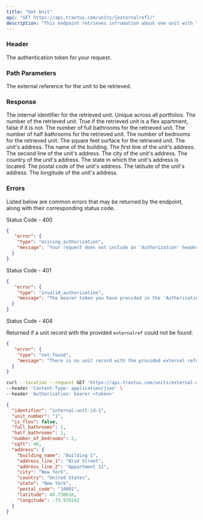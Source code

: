 ```yaml
---
title: "Get Unit"
api: "GET https://api.travtus.com/units/{externalref}/"
description: "This endpoint retrieves infromation about one unit with the provided external reference."
---
```


### Header

<ParamField header="Auhtorization" type="string" default="none" required>
  The authentication token for your request.
</ParamField>

### Path Parameters

<ParamField path="externalref" type="string" default="none" required>
  The external reference for the unit to be retrieved.
</ParamField>

### Response

<ResponseField name="identifier" type="string">
  The internal identifier for the retrieved unit. Unique across all portfolios.
</ResponseField>

<ResponseField name="unit_number" type="string">
  The number of the retrieved unit.
</ResponseField>

<ResponseField name="is_flex" type="boolean">
  True if the retrieved unit is a flex apartment, false if it is not.
</ResponseField>

<ResponseField name="full_bathrooms" type="integer">
  The number of full bathrooms for the retrieved unit.
</ResponseField>

<ResponseField name="half_bathrooms" type="integer">
  The number of half bathrooms for the retrieved unit.
</ResponseField>

<ResponseField name="number_of_bedrooms" type="integer">
  The number of bedrooms for the retrieved unit.
</ResponseField>

<ResponseField name="sqft" type="integer">
  The square feet surface for the retrieved unit.
</ResponseField>

<ResponseField name="address" type="object">
  The unit's address.

<Expandable title="address">
  <ResponseField name="building_name" type="string">
    The name of the building.
  </ResponseField>
  <ResponseField name="address_line_1" type="string">
    The first line of the unit's address.
  </ResponseField>
  <ResponseField name="address_line_2" type="string">
    The second line of the unit's address.
  </ResponseField>
  <ResponseField name="city" type="string">
    The city of the unit's address.
  </ResponseField>
  <ResponseField name="country" type="string">
    The country of the unit's address.
  </ResponseField>
  <ResponseField name="state" type="string">
    The state in which the unit's address is located.
  </ResponseField>
  <ResponseField name="postal_code" type="string">
    The postal code of the unit's address.
  </ResponseField>
  <ResponseField name="latitude" type="float">
    The latitude of the unit's address.
  </ResponseField>
  <ResponseField name="longitude" type="float">
    The longitude of the unit's address.
  </ResponseField>
</Expandable>

</ResponseField>

### Errors

Listed below are common errors that may be returned by the endpoint, along with their corresponding status code.

Status Code - 400
```json Missing Authorization header
{
   "error": {
    "type": "missing_authorization",
    "message": "Your request does not include an 'Authorization' header with a bearer token for your account."
  }
}
```

Status Code - 401
```json Invalid/Expired Authorization header bearer token value
{
   "error": {
    "type": "invalid_authorization",
    "message": "The bearer token you have provided in the 'Authorization' header is invalid."
  }
}
```

Status Code - 404

Returned if a unit record with the provided `externalref` could not be found.
```json No unit record found for the provided externalref
{
   "error": {
    "type": "not_found",
    "message": "There is no unit record with the provided external reference or internal id."
  }
}
```

<RequestExample>

```bash Example Request
curl --location --request GET 'https://api.travtus.com/units/external-unit-ref-1/' \
--header 'Content-Type: application/json' \
--header 'Authorization: bearer <token>'
```

</RequestExample>

<ResponseExample>

```json Response
{
  "identifier": "internal-unit-id-1",
  "unit_number": "1",
  "is_flex": false,
  "full_bathrooms": 1,
  "half_bathrooms": 1,
  "number_of_bedrooms": 2,
  "sqft": 40,
  "address": {
    "building_name": "Building 1",
    "address_line_1": "Blvd Street",
    "address_line_2": "Appartment 12",
    "city": "New York",
    "country": "United States",
    "state": "New York",
    "postal_code": "10001",
    "latitude": 40.730610,
    "longitude": -73.935242
  }
}
```

</ResponseExample>
